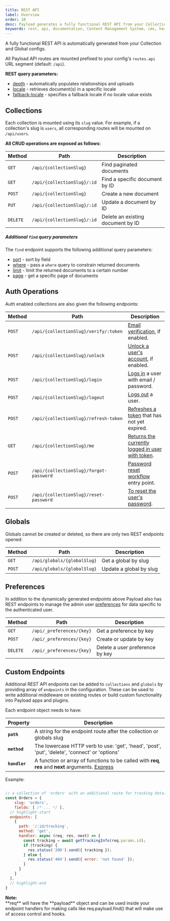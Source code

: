 ```yaml
---
title: REST API
label: Overview
order: 10
desc: Payload generates a fully functional REST API from your Collection and Global configs.
keywords: rest, api, documentation, Content Management System, cms, headless, javascript, node, react, express
---
```


<Banner>
  A fully functional REST API is automatically generated from your Collection and Global configs.
</Banner>

All Payload API routes are mounted prefixed to your config's `routes.api` URL segment (default: `/api`).

**REST query parameters:**

- [depth](/docs/getting-started/concepts#depth) - automatically populates relationships and uploads
- [locale](/docs/configuration/localization#retrieving-localized-docs) - retrieves document(s) in a specific locale
- [fallback-locale](/docs/configuration/localization#retrieving-localized-docs) - specifies a fallback locale if no locale value exists

## Collections

Each collection is mounted using its `slug` value. For example, if a collection's slug is `users`, all corresponding routes will be mounted on `/api/users`.

**All CRUD operations are exposed as follows:**

| Method   | Path                        | Description                            |
| -------- | --------------------------- | -------------------------------------- |
| `GET`    | `/api/{collectionSlug}`     | Find paginated documents               |
| `GET`    | `/api/{collectionSlug}/:id` | Find a specific document by ID         |
| `POST`   | `/api/{collectionSlug}`     | Create a new document                  |
| `PUT`    | `/api/{collectionSlug}/:id` | Update a document by ID                |
| `DELETE` | `/api/{collectionSlug}/:id` | Delete an existing document by ID      |

##### Additional `find` query parameters

The `find` endpoint supports the following additional query parameters:

- [sort](/docs/queries/overview#sort) - sort by field
- [where](/docs/queries/overview) - pass a `where` query to constrain returned documents
- [limit](/docs/queries/pagination#pagination-controls) - limit the returned documents to a certain number
- [page](/docs/queries/pagination#pagination-controls) - get a specific page of documents

## Auth Operations

Auth enabled collections are also given the following endpoints:

| Method   | Path                        | Description |
| -------- | --------------------------- | ----------- |
| `POST`   | `/api/{collectionSlug}/verify/:token`   | [Email verification](/docs/authentication/operations#verify-by-email), if enabled. |
| `POST`   | `/api/{collectionSlug}/unlock`          | [Unlock a user's account](/docs/authentication/operations#unlock), if enabled. |
| `POST`   | `/api/{collectionSlug}/login`           | [Logs in](/docs/authentication/operations#login) a user with email / password. |
| `POST`   | `/api/{collectionSlug}/logout`          | [Logs out](/docs/authentication/operations#logout) a user. |
| `POST`   | `/api/{collectionSlug}/refresh-token`   | [Refreshes a token](/docs/authentication/operations#refresh) that has not yet expired. |
| `GET`    | `/api/{collectionSlug}/me`              | [Returns the currently logged in user with token](/docs/authentication/operations#me). |
| `POST`   | `/api/{collectionSlug}/forgot-password` | [Password reset workflow](/docs/authentication/operations#forgot-password) entry point. |
| `POST`   | `/api/{collectionSlug}/reset-password`  | [To reset the user's password](/docs/authentication/operations#reset-password). |

## Globals

Globals cannot be created or deleted, so there are only two REST endpoints opened:

| Method   | Path                        | Description             |
| -------- | --------------------------- | ----------------------- |
| `GET`    | `/api/globals/{globalSlug}` | Get a global by slug    |
| `POST`   | `/api/globals/{globalSlug}` | Update a global by slug |

## Preferences

In addition to the dynamically generated endpoints above Payload also has REST endpoints to manage the admin user [preferences](/docs/admin/overview#preferences) for data specific to the authenticated user.

| Method   | Path                        | Description             |
| -------- | --------------------------- | ----------------------- |
| `GET`    | `/api/_preferences/{key}` | Get a preference by key   |
| `POST`   | `/api/_preferences/{key}` | Create or update by key   |
| `DELETE` | `/api/_preferences/{key}` | Delete a user preference by key |

## Custom Endpoints

Additional REST API endpoints can be added to `collections` and `globals` by providing array of `endpoints` in the configuration. These can be used to write additional middleware on existing routes or build custom functionality into Payload apps and plugins.

Each endpoint object needs to have:

| Property   | Description                               |
| ---------- | ----------------------------------------- |
| **`path`**     | A string for the endpoint route after the collection or globals slug |
| **`method`**   | The lowercase HTTP verb to use: 'get', 'head', 'post', 'put', 'delete', 'connect' or 'options' |
| **`handler`**  | A function or array of functions to be called with **req**, **res** and **next** arguments. [Express](https://expressjs.com/en/guide/routing.html#route-handlers) |

Example:

```js

// a collection of 'orders' with an additional route for tracking details, reachable at /api/orders/:id/tracking
const Orders = {
	slug: 'orders',
	fields: [ /* ... */ ],
  // highlight-start
  endpoints: [
    {
      path: '/:id/tracking',
      method: 'get',
      handler: async (req, res, next) => {
        const tracking = await getTrackingInfo(req.params.id);
        if (tracking) {
          res.status('200').send({ tracking });
        } else {
          res.status('404').send({ error: 'not found' });
        }
      }
    }
  ],
  // highlight-end
}
```

<Banner>
  <strong>Note:</strong><br/>
  **req** will have the **payload** object and can be used inside your endpoint handlers for making calls like req.payload.find() that will make use of access control and hooks.
</Banner>
